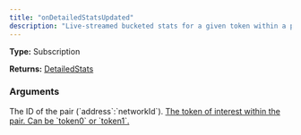 ```yaml
---
title: "onDetailedStatsUpdated"
description: "Live-streamed bucketed stats for a given token within a pair."
---
```


**Type:** Subscription

**Returns:** [DetailedStats](/api-reference/types/detailedstats)

### Arguments

<ResponseField name="pairId" type="String">
  The ID of the pair (`address`:`networkId`).
</ResponseField>

<a href="/api-reference/types/tokenofinterest">
  <ResponseField name="tokenOfInterest" type="TokenOfInterest">
    The token of interest within the pair. Can be `token0` or `token1`.
  </ResponseField>
</a>

